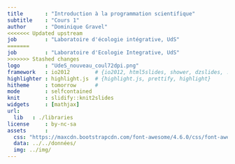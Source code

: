 ```yaml
---
title       : "Introduction à la programmation scientifique"
subtitle    : "Cours 1"
author      : "Dominique Gravel"
<<<<<<< Updated upstream
job         : "Laboratoire d'écologie intégrative, UdS"
=======
job         : "Laboratoire d'Ecologie Integrative, UdS"
>>>>>>> Stashed changes
logo        : "UdeS_nouveau_coul72dpi.png"
framework   : io2012        # {io2012, html5slides, shower, dzslides, ...}
highlighter : highlight.js  # {highlight.js, prettify, highlight}
hitheme     : tomorrow      #
mode        : selfcontained
knit        : slidify::knit2slides
widgets     : [mathjax]
url:
  lib   : ./libraries
license     : by-nc-sa
assets      :
  css: "https://maxcdn.bootstrapcdn.com/font-awesome/4.6.0/css/font-awesome.min.css"
  data: ../../données/
  img: ../img/
---
```

